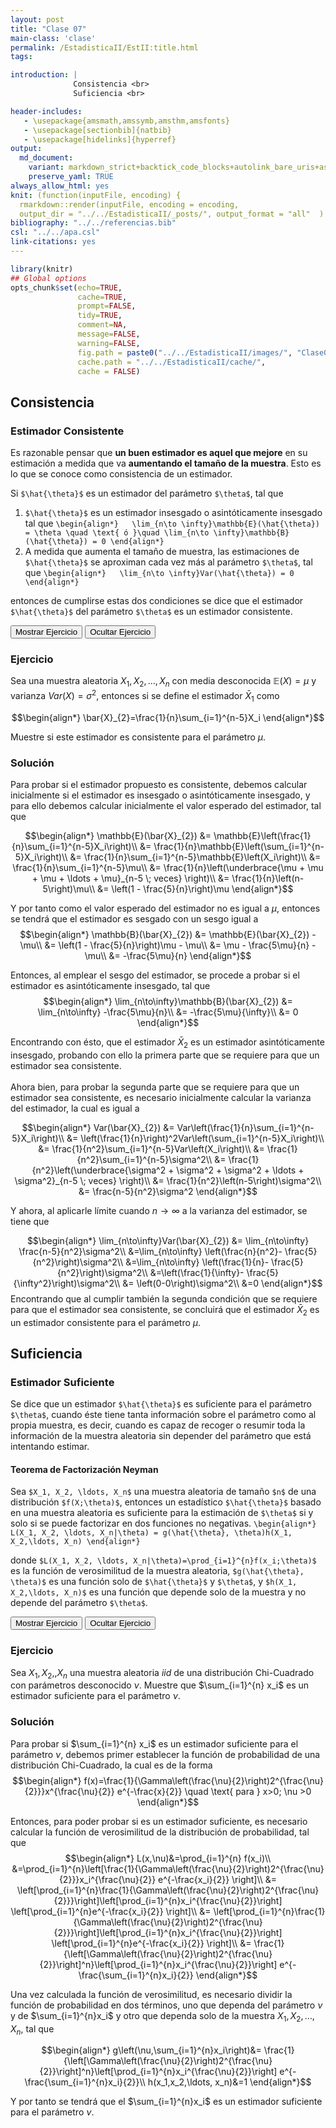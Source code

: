 ```yaml
---
layout: post
title: "Clase 07"
main-class: 'clase'
permalink: /EstadisticaII/EstII:title.html
tags:

introduction: |
              Consistencia <br>
              Suficiencia <br>

header-includes:
   - \usepackage{amsmath,amssymb,amsthm,amsfonts}
   - \usepackage[sectionbib]{natbib}
   - \usepackage[hidelinks]{hyperref}
output:
  md_document:
    variant: markdown_strict+backtick_code_blocks+autolink_bare_uris+ascii_identifiers+tex_math_single_backslash
    preserve_yaml: TRUE
always_allow_html: yes   
knit: (function(inputFile, encoding) {
  rmarkdown::render(inputFile, encoding = encoding,
  output_dir = "../../EstadisticaII/_posts/", output_format = "all"  ) })
bibliography: "../../referencias.bib"
csl: "../../apa.csl"
link-citations: yes
---
```


```r
library(knitr)
## Global options
opts_chunk$set(echo=TRUE,
               cache=TRUE,
               prompt=FALSE,
               tidy=TRUE,
               comment=NA,
               message=FALSE,
               warning=FALSE,
               fig.path = paste0("../../EstadisticaII/images/", "Clase07"),
               cache.path = "../../EstadisticaII/cache/",
               cache = FALSE)

```

## Consistencia
### Estimador Consistente
Es razonable pensar que **un buen estimador es aquel que mejore** en su estimación a medida que va **aumentando el tamaño de la muestra**. Esto es lo que se conoce como consistencia de un estimador.

Si `$\hat{\theta}$` es un estimador del parámetro `$\theta$`, tal que

1. `$\hat{\theta}$` es un estimador insesgado o asintóticamente insesgado tal que 
`\begin{align*}
  \lim_{n\to \infty}\mathbb{E}(\hat{\theta}) = \theta \quad \text{ ó }\quad \lim_{n\to \infty}\mathbb{B}(\hat{\theta}) = 0
\end{align*}`
2. A medida que aumenta el tamaño de muestra, las estimaciones de `$\hat{\theta}$` se aproximan cada vez más al parámetro `$\theta$`, tal que
`\begin{align*}
  \lim_{n\to \infty}Var(\hat{\theta}) = 0
\end{align*}`

entonces de cumplirse estas dos condiciones se dice que el estimador `$\hat{\theta}$` del parámetro `$\theta$` es un estimador consistente.

<button id="Show1" class="btn btn-secondary">Mostrar Ejercicio </button>
<button id="Hide1" class="btn btn-info">Ocultar Ejercicio </button>
<main id="botoncito1"> 
<h3 data-toc-skip> Ejercicio </h3> 
<p> Sea una muestra aleatoria $X_1, X_2, \ldots, X_n$ con media desconocida $\mathbb{E}(X)=\mu$ y varianza $Var(X) =\sigma^2$, entonces si se define el estimador $\bar{X}_1$ como

$$\begin{align*}
  \bar{X}_{2}=\frac{1}{n}\sum_{i=1}^{n-5}X_i
\end{align*}$$

Muestre si este estimador es consistente para el parámetro $\mu$.</p>

<h3 data-toc-skip> Solución </h3> 
<p> Para probar si el estimador propuesto es consistente, debemos calcular inicialmente si el estimador es insesgado o asintóticamente insesgado, y para ello debemos calcular inicialmente el valor esperado del estimador, tal que

$$\begin{align*}
  \mathbb{E}(\bar{X}_{2}) &= \mathbb{E}\left(\frac{1}{n}\sum_{i=1}^{n-5}X_i\right)\\
                 &= \frac{1}{n}\mathbb{E}\left(\sum_{i=1}^{n-5}X_i\right)\\
                 &= \frac{1}{n}\sum_{i=1}^{n-5}\mathbb{E}\left(X_i\right)\\
                 &= \frac{1}{n}\sum_{i=1}^{n-5}\mu\\
                 &= \frac{1}{n}\left(\underbrace{\mu + \mu + \mu + \ldots + \mu}_{n-5 \; veces} \right)\\
                 &= \frac{1}{n}\left(n-5\right)\mu\\
                 &= \left(1 - \frac{5}{n}\right)\mu
\end{align*}$$

Y por tanto como el valor esperado del estimador no es igual a $\mu$, entonces se tendrá que el estimador es sesgado con un sesgo igual a 
$$\begin{align*}
  \mathbb{B}(\bar{X}_{2}) &= \mathbb{E}(\bar{X}_{2}) - \mu\\
                          &= \left(1 - \frac{5}{n}\right)\mu - \mu\\
                          &= \mu - \frac{5\mu}{n} - \mu\\
                          &= -\frac{5\mu}{n}
\end{align*}$$

Entonces, al emplear el sesgo del estimador, se procede a probar si el estimador es asintóticamente insesgado, tal que
$$\begin{align*}
  \lim_{n\to\infty}\mathbb{B}(\bar{X}_{2}) &= \lim_{n\to\infty} -\frac{5\mu}{n}\\
                          &= -\frac{5\mu}{\infty}\\
                          &= 0
\end{align*}$$

Encontrando con ésto, que el estimador $\bar{X}_2$ es un estimador asintóticamente insesgado, probando con ello la primera parte que se requiere para que un estimador sea consistente. <br>
<br>
Ahora bien, para probar la segunda parte que se requiere para que un estimador sea consistente, es necesario inicialmente calcular la varianza del estimador, la cual es igual a 

$$\begin{align*}
  Var(\bar{X}_{2}) &= Var\left(\frac{1}{n}\sum_{i=1}^{n-5}X_i\right)\\
                 &= \left(\frac{1}{n}\right)^2Var\left(\sum_{i=1}^{n-5}X_i\right)\\
                 &= \frac{1}{n^2}\sum_{i=1}^{n-5}Var\left(X_i\right)\\
                 &= \frac{1}{n^2}\sum_{i=1}^{n-5}\sigma^2\\
                 &= \frac{1}{n^2}\left(\underbrace{\sigma^2 + \sigma^2 + \sigma^2 + \ldots + \sigma^2}_{n-5 \; veces} \right)\\
                 &= \frac{1}{n^2}\left(n-5\right)\sigma^2\\
                 &= \frac{n-5}{n^2}\sigma^2
\end{align*}$$

Y ahora, al aplicarle límite cuando $n\to\infty$ a la varianza del estimador, se tiene que

$$\begin{align*}
  \lim_{n\to\infty}Var(\bar{X}_{2}) &= \lim_{n\to\infty} \frac{n-5}{n^2}\sigma^2\\
                 &=\lim_{n\to\infty} \left(\frac{n}{n^2}- \frac{5}{n^2}\right)\sigma^2\\
                 &=\lim_{n\to\infty} \left(\frac{1}{n}- \frac{5}{n^2}\right)\sigma^2\\
                 &=\left(\frac{1}{\infty}- \frac{5}{\infty^2}\right)\sigma^2\\
                 &= \left(0-0\right)\sigma^2\\
                 &=0
\end{align*}$$
Encontrando que al cumplir también la segunda condición que se requiere para que el estimador sea consistente, se concluirá que el estimador $\bar{X}_{2}$ es un estimador consistente para el parámetro $\mu$.
</p>
</main>

## Suficiencia
### Estimador Suficiente
Se dice que un estimador `$\hat{\theta}$` es suficiente para el parámetro `$\theta$`, cuando éste tiene tanta información sobre el parámetro como al propia muestra, es decir, cuando es capaz de recoger o resumir toda la información de la muestra aleatoria sin depender del parámetro que está intentando estimar.

#### Teorema de Factorización Neyman
Sea `$X_1, X_2, \ldots, X_n$` una muestra aleatoria de tamaño `$n$` de una distribución `$f(X;\theta)$`, entonces un estadístico `$\hat{\theta}$` basado en una muestra aleatoria es suficiente para la estimación de `$\theta$` si y solo si se puede factorizar en dos funciones no negativas.
`\begin{align*}
  L(X_1, X_2, \ldots, X_n|\theta) = g(\hat{\theta}, \theta)h(X_1, X_2,\ldots, X_n)
\end{align*}`

donde `$L(X_1, X_2, \ldots, X_n|\theta)=\prod_{i=1}^{n}f(x_i;\theta)$` es la función de verosimilitud de la muestra aleatoria, `$g(\hat{\theta}, \theta)$` es una función solo de `$\hat{\theta}$` y `$\theta$`, y `$h(X_1, X_2,\ldots, X_n)$` es una función que depende solo de la muestra y no depende del parámetro `$\theta$`.

<button id="Show2" class="btn btn-secondary">Mostrar Ejercicio </button>
<button id="Hide2" class="btn btn-info">Ocultar Ejercicio </button>
<main id="botoncito2"> 
<h3 data-toc-skip> Ejercicio </h3> 
<p> Sea $X_1, X_2, ,X_n$ una muestra aleatoria $iid$ de una distribución Chi-Cuadrado con parámetros desconocido $\nu$. Muestre que $\sum_{i=1}^{n} x_i$ es un estimador suficiente para el parámetro $\nu$.</p>

<h3 data-toc-skip> Solución </h3> 
<p> Para probar si $\sum_{i=1}^{n} x_i$ es un estimador suficiente para el parámetro $\nu$, debemos primer establecer la función de probabilidad de una distribución Chi-Cuadrado, la cual es de la forma
$$\begin{align*}
  f(x)=\frac{1}{\Gamma\left(\frac{\nu}{2}\right)2^{\frac{\nu}{2}}}x^{\frac{\nu}{2}} e^{-\frac{x}{2}} \quad \text{ para } x>0; \nu >0
\end{align*}$$

Entonces, para poder probar si es un estimador suficiente, es necesario calcular la función de verosimilitud de la distribución de probabilidad, tal que
$$\begin{align*}
  L(x,\nu)&=\prod_{i=1}^{n} f(x_i)\\
          &=\prod_{i=1}^{n}\left[\frac{1}{\Gamma\left(\frac{\nu}{2}\right)2^{\frac{\nu}{2}}}x_i^{\frac{\nu}{2}} e^{-\frac{x_i}{2}} \right]\\
          &= \left[\prod_{i=1}^{n}\frac{1}{\Gamma\left(\frac{\nu}{2}\right)2^{\frac{\nu}{2}}}\right]\left[\prod_{i=1}^{n}x_i^{\frac{\nu}{2}}\right] \left[\prod_{i=1}^{n}e^{-\frac{x_i}{2}} \right]\\
          &= \left[\prod_{i=1}^{n}\frac{1}{\Gamma\left(\frac{\nu}{2}\right)2^{\frac{\nu}{2}}}\right]\left[\prod_{i=1}^{n}x_i^{\frac{\nu}{2}}\right] \left[\prod_{i=1}^{n}e^{-\frac{x_i}{2}} \right]\\
          &= \frac{1}{\left[\Gamma\left(\frac{\nu}{2}\right)2^{\frac{\nu}{2}}\right]^n}\left[\prod_{i=1}^{n}x_i^{\frac{\nu}{2}}\right] e^{-\frac{\sum_{i=1}^{n}x_i}{2}}
\end{align*}$$

Una vez calculada la función de verosimilitud, es necesario dividir la función de probabilidad en dos términos, uno que dependa del parámetro $\nu$ y de $\sum_{i=1}^{n}x_i$ y otro que dependa solo de la muestra $X_1, X_2, \ldots, X_n$, tal que

$$\begin{align*}
  g\left(\nu,\sum_{i=1}^{n}x_i\right)&= \frac{1}{\left[\Gamma\left(\frac{\nu}{2}\right)2^{\frac{\nu}{2}}\right]^n}\left[\prod_{i=1}^{n}x_i^{\frac{\nu}{2}}\right] e^{-\frac{\sum_{i=1}^{n}x_i}{2}}\\
  h(x_1,x_2,\ldots, x_n)&=1
\end{align*}$$

Y por tanto se tendrá que el $\sum_{i=1}^{n}x_i$ es un estimador suficiente para el parámetro $\nu$.
</p>
</main>
